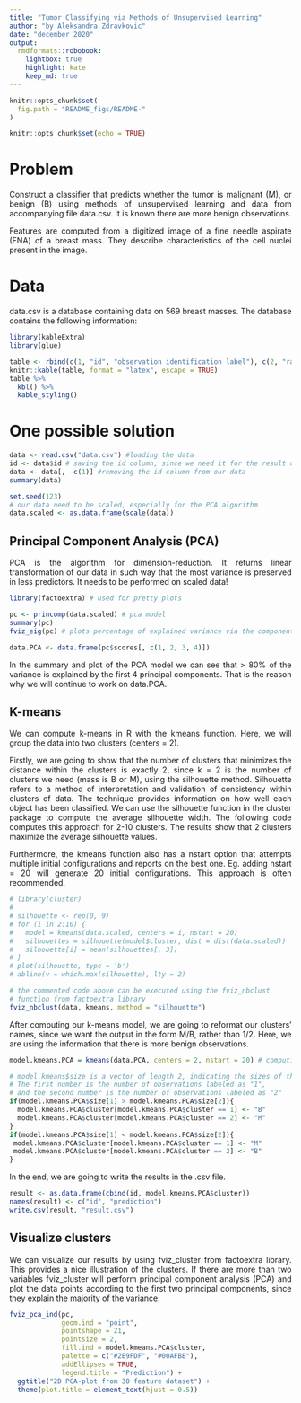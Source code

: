 ```yaml
---
title: "Tumor Classifying via Methods of Unsupervised Learning"
author: "by Aleksandra Zdravkovic"
date: "december 2020"
output:
  rmdformats::robobook:
    lightbox: true
    highlight: kate
    keep_md: true
---
```

<style>
body {
text-align: justify}
</style>

```r
knitr::opts_chunk$set(
  fig.path = "README_figs/README-"
)
```

```r
knitr::opts_chunk$set(echo = TRUE)
```

# Problem

Construct a classifier that predicts whether the tumor is malignant (M), or benign (B) using methods of unsupervised learning and data from accompanying file data.csv. It is known there are more benign observations.

Features are computed from a digitized image of a fine needle aspirate (FNA) of a breast mass. They describe characteristics of the cell nuclei present in the image.

# Data

data.csv is a database containing data on 569 breast masses. The database contains the following information:

```r
library(kableExtra)
library(glue)

table <- rbind(c(1, "id", "observation identification label"), c(2, "radius", "mean of distances from center to points on the perimeter"), c(3, "texture", "standard deviation of gray-scale values"), c(4, "perimeter", "perimeter of the mass"), c(5, "area", "area of the mass"), c(6, "smoothness", "local variation in radius lengths"), c(7, "compactness", "$\\dfrac{perimeter^2}{area} - 1$"), c(8, "concavity", "severity of concave portions of the contour"), c(9, "concave points", "number of concave portions of the contour"), c(10, "symmetry", "symmetry of the mass"), c(12, "fractal dimension", " \"coastline approximation\" - 1"))
knitr::kable(table, format = "latex", escape = TRUE)
table %>%
  kbl() %>%
  kable_styling()
```

# One possible solution

```r
data <- read.csv("data.csv") #loading the data
id <- data$id # saving the id column, since we need it for the result data frame
data <- data[, -c(1)] #removing the id column from our data
summary(data)

set.seed(123)
# our data need to be scaled, especially for the PCA algorithm
data.scaled <- as.data.frame(scale(data))
```


## Principal Component Analysis (PCA)

PCA is the algorithm for dimension-reduction. It returns linear transformation of our data in such way that the most variance is preserved in less predictors.
It needs to be performed on scaled data!

```r
library(factoextra) # used for pretty plots

pc <- princomp(data.scaled) # pca model
summary(pc)
fviz_eig(pc) # plots percentage of explained variance via the components

data.PCA <- data.frame(pc$scores[, c(1, 2, 3, 4)])
```

In the summary and plot of the PCA model we can see that > 80% of the variance is explained by the first 4 principal components. That is the reason why we will continue to work on data.PCA.  

## K-means

We can compute k-means in R with the kmeans function. Here, we will group the data into two clusters (centers = 2).

Firstly, we are going to show that the number of clusters that minimizes the distance within the clusters is exactly 2, since k = 2 is the number of clusters we need (mass is B or M), using the silhouette method.
Silhouette refers to a method of interpretation and validation of consistency within clusters of data. The technique provides information on how well each object has been classified.
We can use the silhouette function in the cluster package to compute the average silhouette width. The following code computes this approach for 2-10 clusters. The results show that 2 clusters maximize the average silhouette values.

Furthermore, the kmeans function also has a nstart option that attempts multiple initial configurations and reports on the best one. Eg. adding nstart = 20 will generate 20 initial configurations. This approach is often recommended.

```r
# library(cluster)
# 
# silhouette <- rep(0, 9)
# for (i in 2:10) {
#   model = kmeans(data.scaled, centers = i, nstart = 20)
#   silhouettes = silhouette(model$cluster, dist = dist(data.scaled))
#   silhouette[i] = mean(silhouettes[, 3])
# }
# plot(silhouette, type = 'b')
# abline(v = which.max(silhouette), lty = 2)

# the commented code above can be executed using the fviz_nbclust
# function from factoextra library
fviz_nbclust(data, kmeans, method = "silhouette")
```

After computing our k-means model, we are going to reformat our clusters' names, since we want the output in the form M/B, rather than 1/2. Here, we are using the information that there is more benign observations.

```r
model.kmeans.PCA = kmeans(data.PCA, centers = 2, nstart = 20) # computing kmeans model

# model.kmeans$size is a vector of length 2, indicating the sizes of the clusters.
# The first number is the number of observations labeled as "1",
# and the second number is the number of observations labeled as "2"
if(model.kmeans.PCA$size[1] > model.kmeans.PCA$size[2]){
  model.kmeans.PCA$cluster[model.kmeans.PCA$cluster == 1] <- "B"
  model.kmeans.PCA$cluster[model.kmeans.PCA$cluster == 2] <- "M"
}
if(model.kmeans.PCA$size[1] < model.kmeans.PCA$size[2]){
 model.kmeans.PCA$cluster[model.kmeans.PCA$cluster == 1] <- "M"
 model.kmeans.PCA$cluster[model.kmeans.PCA$cluster == 2] <- "B"
}
```

In the end, we are going to write the results in the .csv file.

```r
result <- as.data.frame(cbind(id, model.kmeans.PCA$cluster))
names(result) <- c("id", "prediction")
write.csv(result, "result.csv")
```



## Visualize clusters

We can visualize our results by using fviz_cluster from factoextra library. This provides a nice illustration of the clusters. If there are more than two variables fviz_cluster will perform principal component analysis (PCA) and plot the data points according to the first two principal components, since they explain the majority of the variance.

```r
fviz_pca_ind(pc,
             geom.ind = "point",
             pointshape = 21,
             pointsize = 2,
             fill.ind = model.kmeans.PCA$cluster,
             palette = c("#2E9FDF", "#00AFBB"),
             addEllipses = TRUE,
             legend.title = "Prediction") + 
  ggtitle("2D PCA-plot from 30 feature dataset") +
  theme(plot.title = element_text(hjust = 0.5))

```

